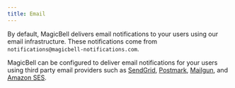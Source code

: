 ```yaml
---
title: Email
---
```


By default, MagicBell delivers email notifications to your users using our email infrastructure. These notifications come from `notifications@magicbell-notifications.com`.

MagicBell can be configured to deliver email notifications for your users using third party email providers such as [SendGrid](/docs/email/sendgrid), [Postmark](/docs/email/postmark), [Mailgun](/docs/email/mailgun), and [Amazon SES](/docs/email/amazon-ses).

